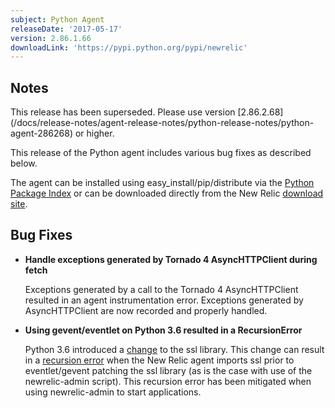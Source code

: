 ```yaml
---
subject: Python Agent
releaseDate: '2017-05-17'
version: 2.86.1.66
downloadLink: 'https://pypi.python.org/pypi/newrelic'
---
```


## Notes

<Callout variant="important">
  This release has been superseded. Please use version [2.86.2.68](/docs/release-notes/agent-release-notes/python-release-notes/python-agent-286268) or higher.
</Callout>

This release of the Python agent includes various bug fixes as described below.

The agent can be installed using easy_install/pip/distribute via the [Python Package Index](https://pypi.python.org/pypi/newrelic) or can be downloaded directly from the New Relic [download site](http://download.newrelic.com/python_agent/release/).

## Bug Fixes

* **Handle exceptions generated by Tornado 4 AsyncHTTPClient during fetch**

  Exceptions generated by a call to the Tornado 4 AsyncHTTPClient resulted in an agent instrumentation error. Exceptions generated by AsyncHTTPClient are now recorded and properly handled.
* **Using gevent/eventlet on Python 3.6 resulted in a RecursionError**

  Python 3.6 introduced a [change](https://github.com/python/cpython/commit/328067c468f82e4ec1b5c510a4e84509e010f296) to the ssl library. This change can result in a [recursion error](https://bugs.python.org/issue29149) when the New Relic agent imports ssl prior to eventlet/gevent patching the ssl library (as is the case with use of the newrelic-admin script). This recursion error has been mitigated when using newrelic-admin to start applications.
